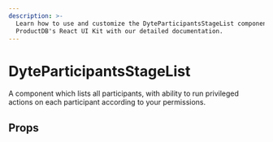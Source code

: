 ```yaml
---
description: >-
  Learn how to use and customize the DyteParticipantsStageList component in
  ProductDB's React UI Kit with our detailed documentation.
---
```


# DyteParticipantsStageList

A component which lists all participants, with ability to
run privileged actions on each participant according to your permissions.

## Props

<PropsTable of="dyte-participants-stage-list" />

<head>
  <title>React UI Kit DyteParticipantsStageList</title>
</head>
